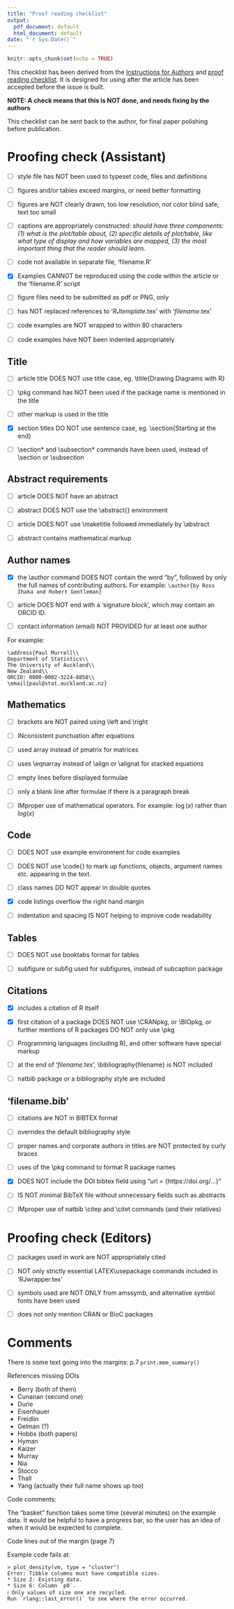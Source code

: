 ```yaml
---
title: "Proof reading checklist"
output:
  pdf_document: default
  html_document: default
date: "`r Sys.Date()`"
---
```


```r
knitr::opts_chunk$set(echo = TRUE)
```

This checklist has been derived from the [Instructions for Authors](https://journal.r-project.org/share/author-guide.pdf) and [proof reading checklist](https://journal.r-project.org/share/proofreading-checklist.pdf). It is designed for using after the article has been accepted before the issue is built.

**NOTE: A check means that this is NOT done, and needs fixing by the authors**

This checklist can be sent back to the author, for final paper polishing before publication.

# Proofing check (Assistant)

- [ ] style file has NOT been used to typeset code, files and definitions

- [ ] figures and/or tables exceed margins, or need better formatting

- [ ] figures are NOT clearly drawn, too low resolution, not color blind safe, text too small

- [ ] captions are appropriately constructed: *should have three components: (1) what is the plot/table about, (2) specific details of plot/table, like what type of display and how variables are mapped, (3) the most important thing that the reader should learn.*

- [ ] code not available in separate file, 'filename.R'

- [x] Examples CANNOT be reproduced using the code within the article or the 'filename.R' script

- [ ] figure files need to be submitted as pdf or PNG, only

- [ ] has NOT replaced references to ‘*RJtemplate*.tex’ with ‘*filename*.tex’

- [ ] code examples are NOT wrapped to within 80 characters

- [ ] code examples have NOT been indented appropriately

## Title

- [ ] article title DOES NOT use title case, eg. \\title{Drawing Diagrams with R}

- [ ] \\pkg command has NOT been used if the package name is mentioned in the title

- [ ] other markup is used in the title

- [x] section titles DO NOT use sentence case, eg. \\section{Starting at the end}

- [ ] \\section* and \\subsection* commands have been used, instead of \\section or \\subsection

## Abstract requirements

- [ ] article DOES NOT have an abstract

- [ ] abstract DOES NOT use the \\abstract{} environment

- [ ] article DOES NOT use \\maketitle followed immediately by \\abstract 

- [ ] abstract contains mathematical markup

## Author names

- [x] the \\author command DOES NOT contain the word "by", followed by only the full names of contributing authors. For example: `\author{by Ross Ihaka and Robert Gentleman}`

- [ ] article DOES NOT end with a ‘signature block’, which may contain an ORCID ID.

- [ ] contact information (email) NOT PROVIDED for at least one author

For example:


```
\address{Paul Murrell\\
Department of Statistics\\
The University of Auckland\\
New Zealand\\
ORCID: 0000-0002-3224-8858\\
\email{paul@stat.auckland.ac.nz}
```

## Mathematics

- [ ] brackets are NOT paired using \\left and \\right

- [ ] INconsistent punctuation after equations

- [ ] used array instead of pmatrix for matrices

- [ ] uses \\eqnarray instead of \\align or \\alignat for stacked equations

- [ ] empty lines before displayed formulae

- [ ] only a blank line after formulae if there is a paragraph break

- [ ] IMproper use of mathematical operators. For example: 
$\log(x)$ rather than $log(x)$

## Code

- [ ] DOES NOT use example environment for code examples

- [ ] DOES NOT use \\code{} to mark up functions, objects, argument names etc. appearing in the text.

- [ ] class names DO NOT appear in double quotes

- [x] code listings overflow the right hand margin

- [ ] indentation and spacing IS NOT helping to improve code readability


## Tables

- [ ] DOES NOT use  booktabs  format  for  tables

- [ ] subfigure or subfig used for subfigures, instead of subcaption package

## Citations

- [x] includes a citation of R itself

- [x] first citation of a package DOES NOT use \\CRANpkg, or \\BIOpkg, or further mentions of R packages DO NOT only use \\pkg

- [ ] Programming languages (including R), and other software have special markup

- [ ] at the end of ‘*filename.tex*’, \\bibliography{filename} is NOT included

- [ ] natbib package or a bibliography style are included

## 'filename.bib'

- [ ] citations are NOT in BIBTEX format

- [ ] overrides the default bibliography style

- [ ] proper names and corporate authors in titles are NOT protected by curly braces

- [ ] uses of the \\pkg command to format R package names

- [x] DOES NOT include the DOI bibtex field using "url = {https://doi.org/...}"

- [ ] IS NOT minimal BibTeX file without unnecessary fields such as abstracts

- [ ] IMproper use of natbib \\citep and \\citet commands (and  their  relatives) 

# Proofing check (Editors)

- [ ] packages used in work are NOT appropriately cited

- [ ] NOT only strictly essential LATEX\\usepackage commands included in ‘RJwrapper.tex’

- [ ] symbols used are NOT ONLY from amssymb, and alternative symbol fonts have been used

- [ ] does not only mention CRAN or BioC packages

# Comments

There is some text going into the margins: p.7 `print.mem_summary()`

References missing DOIs

- Berry (both of them)
- Cunanan (second one)
- Durie
- Eisenhauer
- Freidlin
- Gelman (?)
- Hobbs (both papers)
- Hyman
- Kaizer
- Murray
- Nia
- Stocco
- Thall
- Yang (actually their full name shows up too)

Code comments:

The "basket" function takes some time (several minutes) on the example data. It would be helpful to have a progress bar, so the user has an idea of when it would be expected to complete. 

Code lines out of the margin (page 7)

Example code fails at:

```
> plot_density(vm, type = "cluster")
Error: Tibble columns must have compatible sizes.
* Size 2: Existing data.
* Size 6: Column `p0`.
ℹ Only values of size one are recycled.
Run `rlang::last_error()` to see where the error occurred.
```
